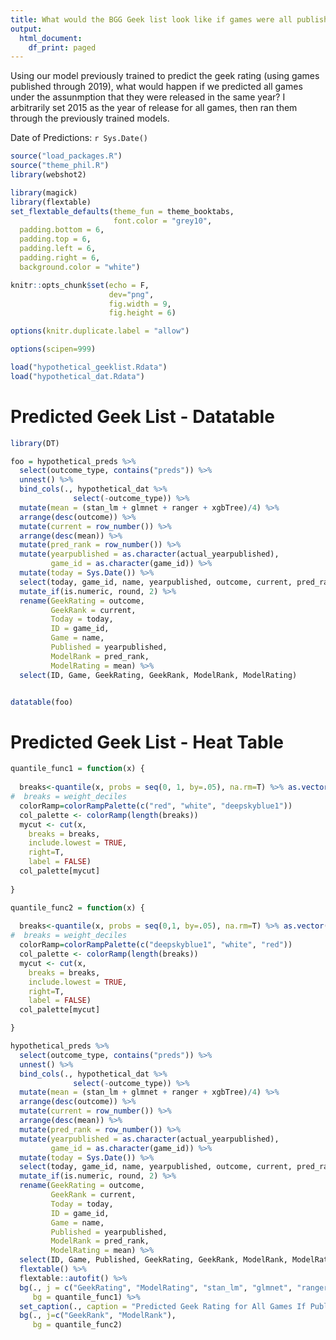 ```yaml
---
title: What would the BGG Geek list look like if games were all published in the same year?
output:
  html_document:
    df_print: paged
---
```


Using our model previously trained to predict the geek rating (using games published through 2019), what would happen if we predicted all games under the assunmption that they were released in the same year? I arbitrarily set 2015 as the year of release for all games, then ran them through the previously trained models.

Date of Predictions: `r Sys.Date()`

```r

source("load_packages.R")
source("theme_phil.R")
library(webshot2)

```

```r

library(magick)
library(flextable)
set_flextable_defaults(theme_fun = theme_booktabs,
                       font.color = "grey10",
  padding.bottom = 6, 
  padding.top = 6,
  padding.left = 6,
  padding.right = 6,
  background.color = "white")

```

```r

knitr::opts_chunk$set(echo = F,
                      dev="png",
                      fig.width = 9,
                      fig.height = 6)

options(knitr.duplicate.label = "allow")

options(scipen=999)

```

```r

load("hypothetical_geeklist.Rdata")
load("hypothetical_dat.Rdata")

```

# Predicted Geek List - Datatable

```r
library(DT)

foo = hypothetical_preds %>%
  select(outcome_type, contains("preds")) %>%
  unnest() %>%
  bind_cols(., hypothetical_dat %>%
              select(-outcome_type)) %>%
  mutate(mean = (stan_lm + glmnet + ranger + xgbTree)/4) %>%
  arrange(desc(outcome)) %>%
  mutate(current = row_number()) %>%
  arrange(desc(mean)) %>%
  mutate(pred_rank = row_number()) %>%
  mutate(yearpublished = as.character(actual_yearpublished),
         game_id = as.character(game_id)) %>%
  mutate(today = Sys.Date()) %>%
  select(today, game_id, name, yearpublished, outcome, current, pred_rank, outcome, mean, stan_lm, glmnet, ranger, xgbTree) %>%
  mutate_if(is.numeric, round, 2) %>%
  rename(GeekRating = outcome,
         GeekRank = current,
         Today = today,
         ID = game_id,
         Game = name,
         Published = yearpublished,
         ModelRank = pred_rank,
         ModelRating = mean) %>%
  select(ID, Game, GeekRating, GeekRank, ModelRank, ModelRating)


datatable(foo)

```


# Predicted Geek List - Heat Table

```r

quantile_func1 = function(x) {
  
  breaks<-quantile(x, probs = seq(0, 1, by=.05), na.rm=T) %>% as.vector()
#  breaks = weight_deciles
  colorRamp=colorRampPalette(c("red", "white", "deepskyblue1"))
  col_palette <- colorRamp(length(breaks))
  mycut <- cut(x, 
    breaks = breaks,
    include.lowest = TRUE, 
    right=T,
    label = FALSE)
  col_palette[mycut]
  
}

quantile_func2 = function(x) {
  
  breaks<-quantile(x, probs = seq(0,1, by=.05), na.rm=T) %>% as.vector()
#  breaks = weight_deciles
  colorRamp=colorRampPalette(c("deepskyblue1", "white", "red"))
  col_palette <- colorRamp(length(breaks))
  mycut <- cut(x, 
    breaks = breaks,
    include.lowest = TRUE, 
    right=T,
    label = FALSE)
  col_palette[mycut]

}

hypothetical_preds %>%
  select(outcome_type, contains("preds")) %>%
  unnest() %>%
  bind_cols(., hypothetical_dat %>%
              select(-outcome_type)) %>%
  mutate(mean = (stan_lm + glmnet + ranger + xgbTree)/4) %>%
  arrange(desc(outcome)) %>%
  mutate(current = row_number()) %>%
  arrange(desc(mean)) %>%
  mutate(pred_rank = row_number()) %>%
  mutate(yearpublished = as.character(actual_yearpublished),
         game_id = as.character(game_id)) %>%
  mutate(today = Sys.Date()) %>%
  select(today, game_id, name, yearpublished, outcome, current, pred_rank, outcome, mean, stan_lm, glmnet, ranger, xgbTree) %>%
  mutate_if(is.numeric, round, 2) %>%
  rename(GeekRating = outcome,
         GeekRank = current,
         Today = today,
         ID = game_id,
         Game = name,
         Published = yearpublished,
         ModelRank = pred_rank,
         ModelRating = mean) %>%
  select(ID, Game, Published, GeekRating, GeekRank, ModelRank, ModelRating, stan_lm, glmnet, ranger, xgbTree) %>%
  flextable() %>%
  flextable::autofit() %>%
  bg(., j = c("GeekRating", "ModelRating", "stan_lm", "glmnet", "ranger", "xgbTree"),
     bg = quantile_func1) %>%
  set_caption(., caption = "Predicted Geek Rating for All Games If Published in Same Year") %>%
  bg(., j=c("GeekRank", "ModelRank"),
     bg = quantile_func2)


```


